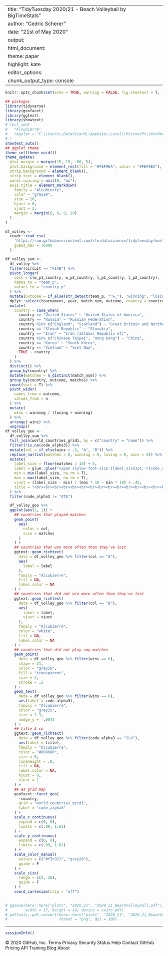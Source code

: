 
  
---
title: "TidyTuesday 2020/21 - Beach Volleyball by BigTimeStats"
author: "Cedric Scherer"
date: "21st of May 2020"
output:
  html_document:
    theme: paper
    highlight: kate
editor_options: 
  chunk_output_type: console
---

```r
knitr::opts_chunk$set(echo = TRUE, warning = FALSE, fig.showtext = T, fig.retina = 1)
```

```r
## packages
library(tidyverse)
library(geofacet)
library(ggtext)
library(showtext)
# font_add(
#   "Alcubierre",
#   regular = "C:\\Users\\DataVizard\\AppData\\Local\\Microsoft\\Windows\\Fonts\\Alcubierre.otf"
# )
showtext_auto()
## ggplot theme
theme_set(theme_void())
theme_update(
  plot.margin = margin(15, 15, -80, 5),
  plot.background = element_rect(fill = "#FEF9EA", color = "#FEF9EA"),
  strip.background = element_blank(),
  strip.text = element_blank(),
  panel.spacing = unit(0, "mm"),
  axis.title = element_markdown(
    family = "Alcubierre",
    color = "grey20",
    size = 20,
    hjust = 0,
    vjust = 2,
    margin = margin(0, 0, 0, 20)
  )
)
```

```r
df_volley <- 
  readr::read_csv(
    'https://raw.githubusercontent.com/rfordatascience/tidytuesday/master/data/2020/2020-05-19/vb_matches.csv', 
    guess_max = 76000
  )
```

```r
df_volley_sum <- 
  df_volley %>% 
  filter(circuit == "FIVB") %>%
  pivot_longer(
    cols = c(w_p1_country, w_p2_country, l_p1_country, l_p2_country),
    names_to = "team_p",
    values_to = "country_p"
  ) %>% 
  mutate(outcome = if_else(str_detect(team_p, "^w_"), "winning", "losing")) %>% 
  dplyr::select(tournament, year, match_num, outcome, country = country_p) %>%
  mutate(
    country = case_when(
      country == "United States" ~ "United States of America",
      country == "Russia" ~ "Russian Federation",
      country %in% c("England", "Scotland") ~ "Great Britain and Northern Ireland",
      country == "Slovak Republic" ~ "Slovakia",
      country == "Iran" ~ "Iran (Islamic Republic of)",
      country %in% c("Chinese Taipei", "Hong Kong") ~ "China",
      country == "Korea" ~ "South Korea",
      country == "Vietnam" ~ "Viet Nam",
      TRUE ~ country
    )
  ) %>% 
  distinct() %>% 
  group_by(country) %>% 
  mutate(matches = n_distinct(match_num)) %>% 
  group_by(country, outcome, matches) %>% 
  count(sort = T) %>% 
  pivot_wider(
    names_from = outcome,
    values_from = n
  ) %>%
  mutate(
    wins = winning / (losing + winning)
  ) %>% 
  arrange(-wins) %>% 
  ungroup()
df_volley_geo <-
  df_volley_sum %>% 
  full_join(world_countries_grid1, by = c("country" = "name")) %>% 
  filter(!is.na(code_alpha3)) %>% 
  mutate(col = if_else(wins > .5, "A", "B")) %>% 
  replace_na(list(matches = 0, winning = 0, losing = 0, wins = 0)) %>% 
  mutate(
    label_size = floor(matches / 10) + 5,
    label = glue::glue("<span style='font-size:{label_size}pt;'>{code_alpha3}</span>"),
    min = min(label_size, na.rm = T),
    max = max(label_size, na.rm = T),
    vjust = (label_size - min) / (max * 10 - min * 10) + .45,
    title = "<br><br><br><br><br><br><br><br><br><br><br><br><br><br><br><br><br><br><br><br><br><br><br><br><br><br><br><br><br><br><br><br><br><br><br><span style='color:#ECBF0D;font-size:27pt'>NOT MANY COUNTRIES HAVE MANAGED<br>TO WIN MORE OFTEN THAN THEY LOST<br>MATCHES OF THE FIVB WORLD TOUR —</span><br><span style='color:#808080;font-size:16pt'>MOST AFRICAN COUNTRIES NEVER PARTICIPATED AT ALL</span><span style='color:#808080;font-size:10pt'> (represented by O)</span><span style='font-size:12pt'><br><br>The size of each circle shows the number of matches won per country, the color if they have<br>won more matches than lost or not. The data contains all FIVB world tours from 2000 to 2019.</span><br><br><span style='color:#ab8211;font-size:12pt'>Visualization by Cédric Scherer  •  Data by BigTimeStats</span>"
  ) %>% 
  filter(code_alpha3 != "ATA")
```

```r

  df_volley_geo %>% 
  ggplot(aes(1, 1)) +
    ## countries that played matches
    geom_point(
      aes(
        color = col,
        size = matches
      )
    ) +
    ## countries that won more often than they've lost
    ggtext::geom_richtext(
      data = df_volley_geo %>% filter(col == "A"),
      aes(
        label = label
      ),
      family = "Alcubierre",
      fill = NA,
      label.color = NA
    ) +
    ## countries that did not win more often than they've lost
    ggtext::geom_richtext(
      data = df_volley_geo %>% filter(col == "B"),
      aes(
        label = label,
        vjust = vjust
      ),
      family = "Alcubierre",
      color = "white",
      fill = NA,
      label.color = NA
    ) +
    ## countries that did not play any matches
    geom_point(
      data = df_volley_geo %>% filter(wins == 0),
      shape = 21,
      color = "grey50",
      fill = "transparent",
      size = 4,
      stroke = .2
    ) +
    geom_text(
      data = df_volley_geo %>% filter(wins == 0),
      aes(label = code_alpha3),
      family = "Alcubierre",
      color = "grey35",
      size = 2.3,
      nudge_y = -.0045
    ) +
    ## title & co
    ggtext::geom_richtext(
      data = df_volley_geo %>% filter(code_alpha3 == "SLV"),
      aes(label = title),
      family = "Alcubierre",
      color = "#808080",
      size = 6,
      lineheight = .9,
      fill = NA,
      label.color = NA,
      hjust = 0,
      vjust = 1
    ) +
    ## as grid map
    geofacet::facet_geo(
      ~country, 
      grid = "world_countries_grid1", 
      label = "code_alpha3"
    ) +
    scale_x_continuous(
      expand = c(0, 0), 
      limits = c(.99, 1.01)
    ) +
    scale_y_continuous(
      expand = c(0, 0), 
      limits = c(.99, 1.01)
    ) +
    scale_color_manual(
      values = c("#f3c921", "grey20"),
      guide = F
    ) +
    scale_size(
      range = c(4, 18), 
      guide = F
    ) +
    coord_cartesian(clip = "off")
   

# ggsave(here::here("plots", "2020_21", "2020_21_BeachVolleyball.pdf"), 
#        width = 17, height = 14, device = cairo_pdf)
# pdftools::pdf_convert(here::here("plots", "2020_21", "2020_21_BeachVolleyball.pdf"),
#                       format = "png", dpi = 300)
```

***

```r
sessionInfo()
```
© 2020 GitHub, Inc.
Terms
Privacy
Security
Status
Help
Contact GitHub
Pricing
API
Training
Blog
About
